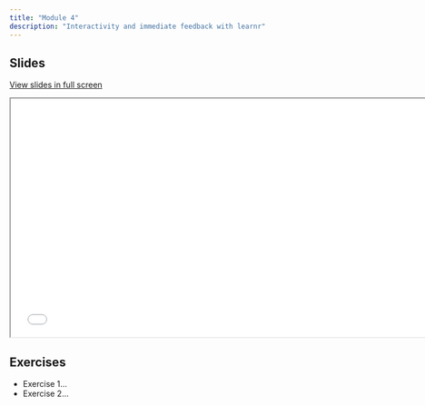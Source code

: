 ```yaml
---
title: "Module 4"
description: "Interactivity and immediate feedback with learnr"
---
```


## Slides

[View slides in full screen](../../modules/04-learnr/04-learnr.html)

<div>

```{=html}
<iframe class="slide-deck" src="04-learnr.html" height="420" width="747"></iframe>
```

</div>

## Exercises

-   Exercise 1...
-   Exercise 2...

